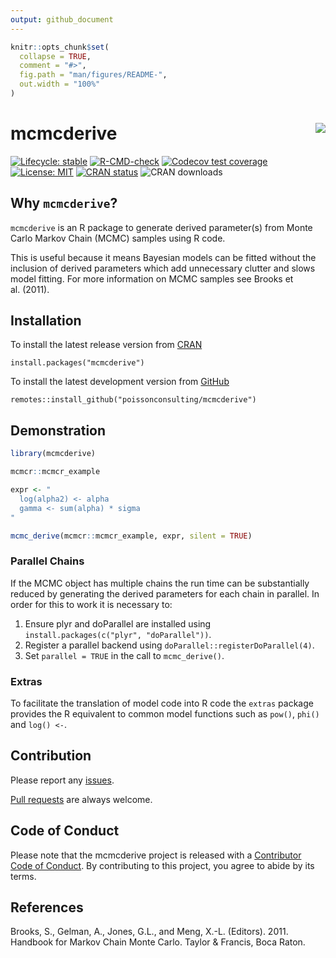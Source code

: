 ```yaml
---
output: github_document
---
```


<!-- README.md is generated from README.Rmd. Please edit that file -->

```r
knitr::opts_chunk$set(
  collapse = TRUE,
  comment = "#>",
  fig.path = "man/figures/README-",
  out.width = "100%"
)
```

# mcmcderive <img src="man/figures/logo.png" align="right" />

<!-- badges: start -->
[![Lifecycle: stable](https://img.shields.io/badge/lifecycle-stable-brightgreen.svg)](https://lifecycle.r-lib.org/articles/stages.html#stable)
[![R-CMD-check](https://github.com/poissonconsulting/mcmcderive/workflows/R-CMD-check/badge.svg)](https://github.com/poissonconsulting/mcmcderive/actions)
[![Codecov test coverage](https://codecov.io/gh/poissonconsulting/mcmcderive/branch/master/graph/badge.svg)](https://codecov.io/gh/poissonconsulting/mcmcderive?branch=master)
[![License: MIT](https://img.shields.io/badge/License-MIT-green.svg)](https://opensource.org/licenses/MIT)
[![CRAN status](https://www.r-pkg.org/badges/version/mcmcderive)](https://cran.r-project.org/package=mcmcderive)
![CRAN downloads](http://cranlogs.r-pkg.org/badges/mcmcderive)
<!-- badges: end -->

## Why `mcmcderive`?

`mcmcderive` is an R package to generate derived parameter(s) from Monte Carlo Markov Chain (MCMC) samples using R code.

This is useful because it means Bayesian models can be fitted without the inclusion of derived parameters which add unnecessary clutter and slows model fitting.
For more information on MCMC samples see Brooks et al. (2011).

## Installation

To install the latest release version from [CRAN](https://cran.r-project.org/package=mcmcderive)
```
install.packages("mcmcderive")
```

To install the latest development version from [GitHub](https://github.com/poissonconsulting/mcmcderive)
```
remotes::install_github("poissonconsulting/mcmcderive")
```

## Demonstration

```r
library(mcmcderive)

mcmcr::mcmcr_example

expr <- "
  log(alpha2) <- alpha
  gamma <- sum(alpha) * sigma
"

mcmc_derive(mcmcr::mcmcr_example, expr, silent = TRUE)
```

### Parallel Chains

If the MCMC object has multiple chains the run time can be substantially reduced by generating the derived parameters for each chain in parallel.
In order for this to work it is necessary to:

1) Ensure plyr and doParallel are installed using `install.packages(c("plyr", "doParallel"))`.
2) Register a parallel backend using `doParallel::registerDoParallel(4)`.
3) Set `parallel = TRUE` in the call to `mcmc_derive()`.

### Extras

To facilitate the translation of model code into R code the `extras` package provides the R equivalent to common model functions such as `pow()`, `phi()` and `log() <- `.

## Contribution

Please report any [issues](https://github.com/poissonconsulting/mcmcderive/issues).

[Pull requests](https://github.com/poissonconsulting/mcmcderive/pulls) are always welcome.

## Code of Conduct

Please note that the mcmcderive project is released with a [Contributor Code of Conduct](https://contributor-covenant.org/version/2/0/CODE_OF_CONDUCT.html). 
By contributing to this project, you agree to abide by its terms.

## References

Brooks, S., Gelman, A., Jones, G.L., and Meng, X.-L. (Editors). 2011. Handbook for Markov Chain Monte Carlo. Taylor & Francis, Boca Raton.
